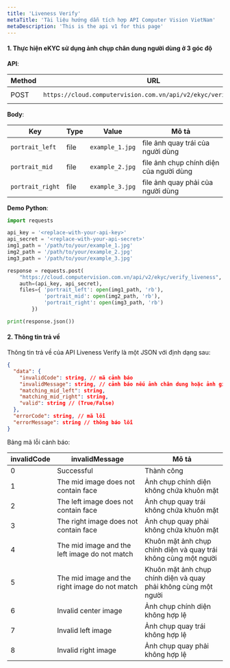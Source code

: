 ```yaml
---
title: 'Liveness Verify'
metaTitle: 'Tài liệu hướng dẫn tích hợp API Computer Vision VietNam'
metaDescription: 'This is the api v1 for this page'
---
```


#### 1. Thực hiện eKYC sử dụng ảnh chụp chân dung người dùng ở 3 góc độ

**API**:

| Method | URL                                                               | content-type          |
| ------ | ----------------------------------------------------------------- | --------------------- |
| POST   | `https://cloud.computervision.com.vn/api/v2/ekyc/verify_liveness` | `multipart/form-data` |

**Body**:

| Key              | Type | Value           | Mô tả                                   |
| ---------------- | ---- | --------------- | --------------------------------------- |
| `portrait_left`  | file | `example_1.jpg` | file ảnh quay trái của người dùng       |
| `portrait_mid`   | file | `example_2.jpg` | file ảnh chụp chính diện của người dùng |
| `portrait_right` | file | `example_3.jpg` | file ảnh quay phải của người dùng       |

**Demo Python**:

```python
import requests

api_key = '<replace-with-your-api-key>'
api_secret = '<replace-with-your-api-secret>'
img1_path = '/path/to/your/example_1.jpg'
img2_path = '/path/to/your/example_2.jpg'
img3_path = '/path/to/your/example_3.jpg'

response = requests.post(
 	"https://cloud.computervision.com.vn/api/v2/ekyc/verify_liveness",
 	auth=(api_key, api_secret),
 	files={ 'portrait_left': open(img1_path, 'rb'),
            'portrait_mid': open(img2_path, 'rb'),
            'portrait_right': open(img3_path, 'rb')
        })

print(response.json())

```

#### 2. Thông tin trả về

Thông tin trả về của API Liveness Verify là một JSON với định dạng sau:

```json
{
  "data": {
    "invalidCode": string, // mã cảnh báo
    "invalidMessage": string, // cảnh báo nếu ảnh chân dung hoặc ảnh giấy tờ có dấu hiệu làm ảnh hưởng đến kết quả
    "matching_mid_left": string,
    "matching_mid_right": string,
    "valid": string // (True/False)
  },
  "errorCode": string, // mã lỗi
  "errorMessage": string // thông báo lỗi
}
```

Bảng mã lỗi cảnh báo:

| invalidCode | invalidMessage                                 | Mô tả                                                           |
| ----------- | ---------------------------------------------- | --------------------------------------------------------------- |
| 0           | Successful                                     | Thành công                                                      |
| 1           | The mid image does not contain face            | Ảnh chụp chính diện không chứa khuôn mặt                        |
| 2           | The left image does not contain face           | Ảnh chụp quay trái không chứa khuôn mặt                         |
| 3           | The right image does not contain face          | Ảnh chụp quay phải không chứa khuôn mặt                         |
| 4           | The mid image and the left image do not match  | Khuôn mặt ảnh chụp chính diện và quay trái không cùng một người |
| 5           | The mid image and the right image do not match | Khuôn mặt ảnh chụp chính diện và quay phải không cùng một người |
| 6           | Invalid center image                           | Ảnh chụp chính diện không hợp lệ                                |
| 7           | Invalid left image                             | Ảnh chụp quay trái không hợp lệ                                 |
| 8           | Invalid right image                            | Ảnh chụp quay phải không hợp lệ                                 |
